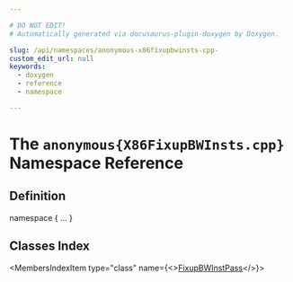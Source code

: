 ```yaml
---

# DO NOT EDIT!
# Automatically generated via docusaurus-plugin-doxygen by Doxygen.

slug: /api/namespaces/anonymous-x86fixupbwinsts-cpp-
custom_edit_url: null
keywords:
  - doxygen
  - reference
  - namespace

---
```





# The `anonymous{X86FixupBWInsts.cpp}` Namespace Reference

<DoxygenPage pluginConfig={pluginConfig}>



## Definition

<CodeBlock>namespace &#123; ... &#125;</CodeBlock>

## Classes Index

<MembersIndex>

<MembersIndexItem
  type="class"
  name={<><a href="/docs/api/classes/anonymous-namespace-x86fixupbwinsts-cpp-/fixupbwinstpass">FixupBWInstPass</a></>}>
</MembersIndexItem>

</MembersIndex>


</DoxygenPage>
